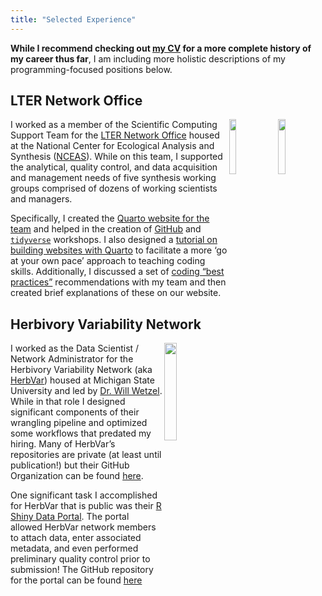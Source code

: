 ```yaml
---
title: "Selected Experience"
---
```


**While I recommend checking out [my CV](https://github.com/njlyon0/njlyon0.github.io/blob/main/files/LyonCV.pdf) for a more complete history of my career thus far**, I am including more holistic descriptions of my programming-focused positions below.

## LTER Network Office

<img src="images/lno_square_logo_transparent.png" width = "15%" align = "right"/>
<img src="images/nceas_square_logo_transparent.png" width = "15%" align = "right"/>

I worked as a member of the Scientific Computing Support Team for the [LTER Network Office](https://lternet.edu/) housed at the National Center for Ecological Analysis and Synthesis ([NCEAS](https://www.nceas.ucsb.edu/)). While on this team, I supported the analytical, quality control, and data acquisition and management needs of five synthesis working groups comprised of dozens of working scientists and managers.

Specifically, I created the [Quarto website for the team](https://nceas.github.io/scicomp.github.io/) and helped in the creation of [GitHub](https://nceas.github.io/scicomp-workshop-collaborative-coding/) and [`tidyverse`](https://nceas.github.io/scicomp-workshop-tidyverse/) workshops. I also designed a [tutorial on building websites with Quarto](https://nceas.github.io/scicomp.github.io/tutorials.html#building-a-website-with-quarto) to facilitate a more 'go at your own pace' approach to teaching coding skills. Additionally, I discussed a set of [coding "best practices"](https://nceas.github.io/scicomp.github.io/best_practices.html) recommendations with my team and then created brief explanations of these on our website.

## Herbivory Variability Network

<img src="images/msu_square_logo_transparent.png" width = "20%" align = "right"/>

I worked as the Data Scientist / Network Administrator for the Herbivory Variability Network (aka [HerbVar](https://herbvar.org/)) housed at Michigan State University and led by [Dr. Will Wetzel](https://wetzellab.com/). While in that role I designed significant components of their wrangling pipeline and optimized some workflows that predated my hiring. Many of HerbVar's repositories are private (at least until publication!) but their GitHub Organization can be found [here](https://github.com/HerbVar-Network). 

One significant task I accomplished for HerbVar that is public was their [R Shiny Data Portal](https://herbvar.shinyapps.io/data_portal_actual/). The portal allowed HerbVar network members to attach data, enter associated metadata, and even performed preliminary quality control prior to submission! The GitHub repository for the portal can be found [here](https://github.com/HerbVar-Network/Data-Portal)
